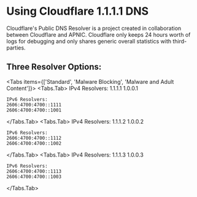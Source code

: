 
# Using Cloudflare 1.1.1.1 DNS

Cloudflare's Public DNS Resolver is a project created in collaboration between Cloudflare and APNIC. Cloudflare only keeps 24 hours worth of logs for debugging and only shares generic overall statistics with third-parties.

## Three Resolver Options:
<Tabs items={['Standard', 'Malware Blocking', 'Malware and Adult Content']}>
  <Tabs.Tab>
    IPv4 Resolvers:
    1.1.1.1
    1.0.0.1

    IPv6 Resolvers:
    2606:4700:4700::1111
    2606:4700:4700::1001
  </Tabs.Tab>
  <Tabs.Tab>
    IPv4 Resolvers:
    1.1.1.2
    1.0.0.2

    IPv6 Resolvers:
    2606:4700:4700::1112
    2606:4700:4700::1002
  </Tabs.Tab>
  <Tabs.Tab>
    IPv4 Resolvers:
    1.1.1.3
    1.0.0.3

    IPv6 Resolvers:
    2606:4700:4700::1113
    2606:4700:4700::1003
  </Tabs.Tab>
</Tabs>